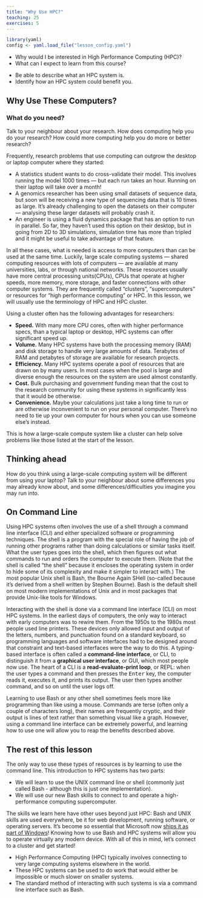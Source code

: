 ```yaml
---
title: "Why Use HPC?"
teaching: 25
exercises: 5
---
```


```r
library(yaml)
config <- yaml.load_file("lesson_config.yaml")
```

:::::: questions
  - Why would I be interested in High Performance Computing (HPC)?
  - What can I expect to learn from this course?
::::::

:::::: objectives
  - Be able to describe what an HPC system is.
  - Identify how an HPC system could benefit you.
::::::

## Why Use These Computers?

::: challenge
### What do you need?

Talk to your neighbour about your research. How does computing help you do
your research? How could more computing help you do more or better research?
:::

Frequently, research problems that use computing can outgrow the desktop or
laptop computer where they started:

* A statistics student wants to do cross-validate their model. This involves
  running the model 1000 times &mdash; but each run takes an hour. Running on
  their laptop will take over a month!
* A genomics researcher has been using small datasets of sequence data, but
  soon will be receiving a new type of sequencing data that is 10 times as
  large. It's already challenging to open the datasets on their computer &mdash;
  analysing these larger datasets will probably crash it.
* An engineer is using a fluid dynamics package that has an option to run in
  parallel. So far, they haven't used this option on their desktop, but in
  going from 2D to 3D simulations, simulation time has more than tripled and it
  might be useful to take advantage of that feature.

In all these cases, what is needed is access to more computers than can be used
at the same time. Luckily, large scale computing systems &mdash; shared
computing resources with lots of computers &mdash; are available at many
universities, labs, or through national networks. These resources usually have
more central processing units(CPUs), CPUs that operate at higher speeds, more
memory, more storage, and faster connections with other computer systems. They
are frequently called "clusters", "supercomputers" or resources for "high
performance computing" or HPC. In this lesson, we will usually use the
terminology of HPC and HPC cluster.

Using a cluster often has the following advantages for researchers:

* **Speed.** With many more CPU cores, often with higher performance specs,
  than a typical laptop or desktop, HPC systems can offer significant speed up.
* **Volume.** Many HPC systems have both the processing memory (RAM) and disk
  storage to handle very large amounts of data. Terabytes of RAM and petabytes
  of storage are available for research projects.
* **Efficiency.** Many HPC systems operate a pool of resources that are drawn
  on by many users. In most cases when the pool is large and diverse enough the
  resources on the system are used almost constantly.
* **Cost.** Bulk purchasing and government funding mean that the cost to the
  research community for using these systems in significantly less that it
  would be otherwise.
* **Convenience.** Maybe your calculations just take a long time to run or are
  otherwise inconvenient to run on your personal computer. There's no need to
  tie up your own computer for hours when you can use someone else's instead.

This is how a large-scale compute system like a cluster can help solve problems
like those listed at the start of the lesson.

::: challenge
## Thinking ahead

How do you think using a large-scale computing system will be different from
using your laptop? Talk to your neighbour about some differences you may
already know about, and some differences/difficulties you imagine you may run
into.
:::

## On Command Line

Using HPC systems often involves the use of a shell through a command line
interface (CLI) and either specialized software or programming techniques. The
shell is a program with the special role of having the job of running other
programs rather than doing calculations or similar tasks itself. What the user
types goes into the shell, which then figures out what commands to run and
orders the computer to execute them. (Note that the shell is called "the shell"
because it encloses the operating system in order to hide some of its
complexity and make it simpler to interact with.) The most popular Unix shell
is Bash, the Bourne Again SHell (so-called because it's derived from a shell
written by Stephen Bourne). Bash is the default shell on most modern
implementations of Unix and in most packages that provide Unix-like tools for
Windows.

Interacting with the shell is done via a command line interface (CLI) on most
HPC systems. In the earliest days of computers, the only way to interact with
early computers was to rewire them. From the 1950s to the 1980s most people
used line printers. These devices only allowed input and output of the letters,
numbers, and punctuation found on a standard keyboard, so programming languages
and software interfaces had to be designed around that constraint and
text-based interfaces were the way to do this. A typing-based interface is
often called a **command-line interface**, or CLI, to distinguish it from a
**graphical user interface**, or GUI, which most people now use. The heart of a
CLI is a **read-evaluate-print loop**, or REPL: when the user types a command
and then presses the <kbd>Enter</kbd> key, the computer reads it, executes it,
and prints its output. The user then types another command, and so on until the
user logs off.

Learning to use Bash or any other shell sometimes feels more like programming
than like using a mouse. Commands are terse (often only a couple of characters
long), their names are frequently cryptic, and their output is lines of text
rather than something visual like a graph. However, using a command line
interface can be extremely powerful, and learning how to use one will allow you
to reap the benefits described above.

## The rest of this lesson

The only way to use these types of resources is by learning to use the command
line. This introduction to HPC systems has two parts:

* We will learn to use the UNIX command line or shell (commonly just called Bash - although this is just one implementation).
* We will use our new Bash skills to connect to and operate a high-performance
  computing supercomputer.

The skills we learn here have other uses beyond just HPC: Bash and UNIX skills
are used everywhere, be it for web development, running software, or operating
servers. It's become so essential that Microsoft now [ships it as part of
Windows](https://www.microsoft.com/en-us/store/p/ubuntu/9nblggh4msv6)! Knowing
how to use Bash and HPC systems will allow you to operate virtually any modern
device. With all of this in mind, let's connect to a cluster and get started!


:::::: keypoints

  - High Performance Computing (HPC) typically involves connecting to very large
    computing systems elsewhere in the world.
  - These HPC systems can be used to do work that would either be impossible or
    much slower on smaller systems.
  - The standard method of interacting with such systems is via a command line
    interface such as Bash.
::::::
